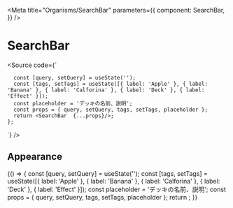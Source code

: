 

<Meta
  title="Organisms/SearchBar"
  parameters={{
    component: SearchBar,
  }}
/>

# SearchBar

<Source code={`
     
      const [query, setQuery] = useState('');
      const [tags, setTags] = useState([{ label: 'Apple' }, { label: 'Banana' }, { label: 'Calforina' }, { label: 'Deck' }, { label: 'Effect' }]);
      const placeholder = 'デッキの名前、説明';
      const props = { query, setQuery, tags, setTags, placeholder };
      return <SearchBar  {...props}/>;
    };
`} />

<Props of={SearchBar} />

## Appearance

<Preview withSource="open">
  <Story name="default" >
    {() => {
      const [query, setQuery] = useState('');
      const [tags, setTags] = useState([{ label: 'Apple' }, { label: 'Banana' }, { label: 'Calforina' }, { label: 'Deck' }, { label: 'Effect' }]);
      const placeholder = 'デッキの名前、説明';
      const props = { query, setQuery, tags, setTags, placeholder };
      return <SearchBar {...props}/>;
    }}
  </Story>
</Preview>
